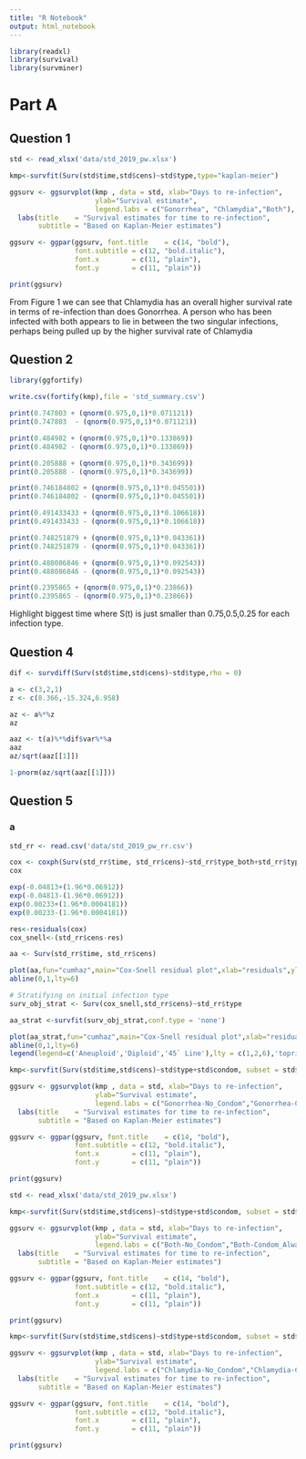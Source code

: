 ```yaml
---
title: "R Notebook"
output: html_notebook
---
```

```r
library(readxl)
library(survival)
library(survminer)
```

# Part A
## Question 1

```r
std <- read_xlsx('data/std_2019_pw.xlsx')

kmp<-survfit(Surv(std$time,std$cens)~std$type,type="kaplan-meier")

ggsurv <- ggsurvplot(kmp , data = std, xlab="Days to re-infection",
                     ylab="Survival estimate",
                     legend.labs = c("Gonorrhea", "Chlamydia","Both"), linetype = 'strata') + 
  labs(title    = "Survival estimates for time to re-infection",
       subtitle = "Based on Kaplan-Meier estimates")

ggsurv <- ggpar(ggsurv, font.title    = c(14, "bold"),
                font.subtitle = c(12, "bold.italic"),        
                font.x        = c(11, "plain"),          
                font.y        = c(11, "plain"))

print(ggsurv)
```

From Figure 1 we can see that Chlamydia has an overall higher survival rate in terms of re-infection than does Gonorrhea.  A person who has been infected with both appears to lie in between the two singular infections, perhaps being pulled up by the higher survival rate of Chlamydia

## Question 2

```r
library(ggfortify)

write.csv(fortify(kmp),file = 'std_summary.csv')

print(0.747803 + (qnorm(0.975,0,1)*0.071121))
print(0.747803  - (qnorm(0.975,0,1)*0.071121))

print(0.484982 + (qnorm(0.975,0,1)*0.133869))
print(0.484982 - (qnorm(0.975,0,1)*0.133869))

print(0.205888 + (qnorm(0.975,0,1)*0.343699))
print(0.205888 - (qnorm(0.975,0,1)*0.343699))

print(0.746184802 + (qnorm(0.975,0,1)*0.045501))
print(0.746184802 - (qnorm(0.975,0,1)*0.045501))

print(0.491433433 + (qnorm(0.975,0,1)*0.106618))
print(0.491433433 - (qnorm(0.975,0,1)*0.106618))

print(0.748251879 + (qnorm(0.975,0,1)*0.043361))
print(0.748251879 - (qnorm(0.975,0,1)*0.043361))

print(0.488086846 + (qnorm(0.975,0,1)*0.092543))
print(0.488086846 - (qnorm(0.975,0,1)*0.092543))

print(0.2395865 + (qnorm(0.975,0,1)*0.23866))
print(0.2395865 - (qnorm(0.975,0,1)*0.23866))
```

Highlight biggest time where S(t) is just smaller than 0.75,0.5,0.25 for each infection type.

## Question 4
```r
dif <- survdiff(Surv(std$time,std$cens)~std$type,rho = 0)

a <- c(3,2,1)
z <- c(8.366,-15.324,6.958)

az <- a%*%z
az

aaz <- t(a)%*%dif$var%*%a
aaz
az/sqrt(aaz[[1]])

1-pnorm(az/sqrt(aaz[[1]]))
```
## Question 5
### a

```r
std_rr <- read.csv('data/std_2019_pw_rr.csv')

cox <- coxph(Surv(std_rr$time, std_rr$cens)~std_rr$type_both+std_rr$type_chl, method = 'breslow')
cox
```
```r
exp(-0.04813+(1.96*0.06912))
exp(-0.04813-(1.96*0.06912))
exp(0.00233+(1.96*0.0004181))
exp(0.00233-(1.96*0.0004181))
```

```r
res<-residuals(cox)
cox_snell<-(std_rr$cens-res)

aa <- Surv(std_rr$time, std_rr$cens)

plot(aa,fun="cumhaz",main="Cox-Snell residual plot",xlab="residuals",ylab="estimated cumulative H(t)")
abline(0,1,lty=6)

# Stratifying on initial infection type
surv_obj_strat <- Surv(cox_snell,std_rr$cens)~std_rr$type

aa_strat <-survfit(surv_obj_strat,conf.type = 'none')

plot(aa_strat,fun="cumhaz",main="Cox-Snell residual plot",xlab="residuals",ylab="estimated cumulative H(t)",lty=c(1,2))
abline(0,1,lty=6)
legend(legend=c('Aneuploid','Diploid','45` Line'),lty = c(1,2,6),'topright')

```
```r
kmp<-survfit(Surv(std$time,std$cens)~std$type+std$condom, subset = std$type==1,type="kaplan-meier")

ggsurv <- ggsurvplot(kmp , data = std, xlab="Days to re-infection",
                     ylab="Survival estimate",
                     legend.labs = c("Gonorrhea-No_Condom","Gonorrhea-Condom_Always"), linetype = 'strata') + 
  labs(title    = "Survival estimates for time to re-infection",
       subtitle = "Based on Kaplan-Meier estimates")

ggsurv <- ggpar(ggsurv, font.title    = c(14, "bold"),
                font.subtitle = c(12, "bold.italic"),        
                font.x        = c(11, "plain"),          
                font.y        = c(11, "plain"))

print(ggsurv)
```

```r
std <- read_xlsx('data/std_2019_pw.xlsx')

kmp<-survfit(Surv(std$time,std$cens)~std$type+std$condom, subset = std$type==2,type="kaplan-meier")

ggsurv <- ggsurvplot(kmp , data = std, xlab="Days to re-infection",
                     ylab="Survival estimate",
                     legend.labs = c("Both-No_Condom","Both-Condom_Always"), linetype = 'strata') + 
  labs(title    = "Survival estimates for time to re-infection",
       subtitle = "Based on Kaplan-Meier estimates")

ggsurv <- ggpar(ggsurv, font.title    = c(14, "bold"),
                font.subtitle = c(12, "bold.italic"),        
                font.x        = c(11, "plain"),          
                font.y        = c(11, "plain"))

print(ggsurv)

```

```r
kmp<-survfit(Surv(std$time,std$cens)~std$type+std$condom, subset = std$type==3,type="kaplan-meier")

ggsurv <- ggsurvplot(kmp , data = std, xlab="Days to re-infection",
                     ylab="Survival estimate",
                     legend.labs = c("Chlamydia-No_Condom","Chlamydia-Condom_Always"), linetype = 'strata') + 
  labs(title    = "Survival estimates for time to re-infection",
       subtitle = "Based on Kaplan-Meier estimates")

ggsurv <- ggpar(ggsurv, font.title    = c(14, "bold"),
                font.subtitle = c(12, "bold.italic"),        
                font.x        = c(11, "plain"),          
                font.y        = c(11, "plain"))

print(ggsurv)
```




